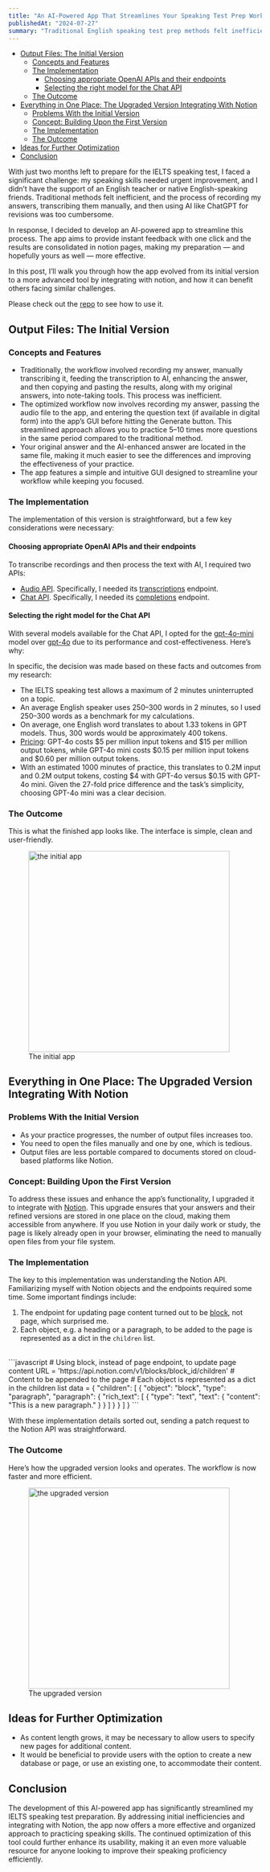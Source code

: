 ```yaml
---
title: "An AI-Powered App That Streamlines Your Speaking Test Prep Workflow"
publishedAt: "2024-07-27"
summary: "Traditional English speaking test prep methods felt inefficient, and the process of recording my answers, transcribing them manually, and then using AI like ChatGPT for revisions was too cumbersome."
---
```


- [Output Files: The Initial Version](#output-files-the-initial-version)
  - [Concepts and Features](#concepts-and-features)
  - [The Implementation](#the-implementation)
    - [Choosing appropriate OpenAI APIs and their endpoints](#choosing-appropriate-openai-apis-and-their-endpoints)
    - [Selecting the right model for the Chat API](#selecting-the-right-model-for-the-chat-api)
  - [The Outcome](#the-outcome)
- [Everything in One Place: The Upgraded Version Integrating With Notion](#everything-in-one-place-the-upgraded-version-integrating-with-notion)
  - [Problems With the Initial Version](#problems-with-the-initial-version)
  - [Concept: Building Upon the First Version](#concept-building-upon-the-first-version)
  - [The Implementation](#the-implementation-1)
  - [The Outcome](#the-outcome-1)
- [Ideas for Further Optimization](#ideas-for-further-optimization)
- [Conclusion](#conclusion)

With just two months left to prepare for the IELTS speaking test, I faced a significant challenge: my speaking skills needed urgent improvement, and I didn’t have the support of an English teacher or native English-speaking friends. Traditional methods felt inefficient, and the process of recording my answers, transcribing them manually, and then using AI like ChatGPT for revisions was too cumbersome.

In response, I decided to develop an AI-powered app to streamline this process. The app aims to provide instant feedback with one click and the results are consolidated in notion pages, making my preparation — and hopefully yours as well — more effective.

In this post, I’ll walk you through how the app evolved from its initial version to a more advanced tool by integrating with notion, and how it can benefit others facing similar challenges.

Please check out the [repo](https://github.com/mrjwei/speaking-test-prep-assistant-app) to see how to use it.

## Output Files: The Initial Version

### Concepts and Features

- Traditionally, the workflow involved recording my answer, manually transcribing it, feeding the transcription to AI, enhancing the answer, and then copying and pasting the results, along with my original answers, into note-taking tools. This process was inefficient.
- The optimized workflow now involves recording my answer, passing the audio file to the app, and entering the question text (if available in digital form) into the app’s GUI before hitting the Generate button. This streamlined approach allows you to practice 5–10 times more questions in the same period compared to the traditional method.
- Your original answer and the AI-enhanced answer are located in the same file, making it much easier to see the differences and improving the effectiveness of your practice.
- The app features a simple and intuitive GUI designed to streamline your workflow while keeping you focused.

### The Implementation

The implementation of this version is straightforward, but a few key considerations were necessary:

#### Choosing appropriate OpenAI APIs and their endpoints

To transcribe recordings and then process the text with AI, I required two APIs:

- [Audio API](https://platform.openai.com/docs/api-reference/audio). Specifically, I needed its [transcriptions](https://platform.openai.com/docs/api-reference/audio/createTranscription) endpoint.
- [Chat API](https://platform.openai.com/docs/api-reference/chat/create). Specifically, I needed its [completions](https://platform.openai.com/docs/api-reference/chat/create) endpoint.

#### Selecting the right model for the Chat API

With several models available for the Chat API, I opted for the [gpt-4o-mini](https://openai.com/index/gpt-4o-mini-advancing-cost-efficient-intelligence/) model over [gpt-4o](https://openai.com/index/hello-gpt-4o/) due to its performance and cost-effectiveness. Here’s why:

In specific, the decision was made based on these facts and outcomes from my research:

- The IELTS speaking test allows a maximum of 2 minutes uninterrupted on a topic.
- An average English speaker uses 250–300 words in 2 minutes, so I used 250–300 words as a benchmark for my calculations.
- On average, one English word translates to about 1.33 tokens in GPT models. Thus, 300 words would be approximately 400 tokens.
- [Pricing](https://openai.com/api/): GPT-4o costs $5 per million input tokens and $15 per million output tokens, while GPT-4o mini costs $0.15 per million input tokens and $0.60 per million output tokens.
- With an estimated 1000 minutes of practice, this translates to 0.2M input and 0.2M output tokens, costing $4 with GPT-4o versus $0.15 with GPT-4o mini. Given the 27-fold price difference and the task’s simplicity, choosing GPT-4o mini was a clear decision.

### The Outcome

This is what the finished app looks like. The interface is simple, clean and user-friendly.

<figure style={{ textAlign: "center" }}>
  <img
    src="/ai-powered-app-for-speaking-test-prep/gui.png"
    alt="the initial app"
    width="400px"
    style={{ marginBottom: "8px" }}
  />
  <figcaption>The initial app</figcaption>
</figure>

## Everything in One Place: The Upgraded Version Integrating With Notion

### Problems With the Initial Version

- As your practice progresses, the number of output files increases too.
- You need to open the files manually and one by one, which is tedious.
- Output files are less portable compared to documents stored on cloud-based platforms like Notion.

### Concept: Building Upon the First Version

To address these issues and enhance the app’s functionality, I upgraded it to integrate with [Notion](https://www.notion.so/). This upgrade ensures that your answers and their refined versions are stored in one place on the cloud, making them accessible from anywhere. If you use Notion in your daily work or study, the page is likely already open in your browser, eliminating the need to manually open files from your file system.

### The Implementation

The key to this implementation was understanding the Notion API. Familiarizing myself with Notion objects and the endpoints required some time. Some important findings include:

1. The endpoint for updating page content turned out to be [block](https://developers.notion.com/reference/block), not page, which surprised me.
2. Each object, e.g. a heading or a paragraph, to be added to the page is represented as a dict in the `children` list.
<br/>
```javascript
# Using block, instead of page endpoint, to update page content
URL = 'https://api.notion.com/v1/blocks/block_id/children'
# Content to be appended to the page
# Each object is represented as a dict in the children list
data = {
  "children": [
    {
      "object": "block",
      "type": "paragraph",
      "paragraph": {
        "rich_text": [
          {
            "type": "text",
            "text": {
              "content": "This is a new paragraph."
            }
          }
        ]
      }
    }
  ]
}
```

With these implementation details sorted out, sending a patch request to the Notion API was straightforward.

### The Outcome

Here’s how the upgraded version looks and operates. The workflow is now faster and more efficient.

<figure style={{ textAlign: "center" }}>
  <img
    src="/ai-powered-app-for-speaking-test-prep/upgraded-version.gif"
    alt="the upgraded version"
    width="400px"
    style={{ marginBottom: "8px" }}
  />
  <figcaption>The upgraded version</figcaption>
</figure>

## Ideas for Further Optimization

- As content length grows, it may be necessary to allow users to specify new pages for additional content.
- It would be beneficial to provide users with the option to create a new database or page, or use an existing one, to accommodate their content.

## Conclusion

The development of this AI-powered app has significantly streamlined my IELTS speaking test preparation. By addressing initial inefficiencies and integrating with Notion, the app now offers a more effective and organized approach to practicing speaking skills. The continued optimization of this tool could further enhance its usability, making it an even more valuable resource for anyone looking to improve their speaking proficiency efficiently.
